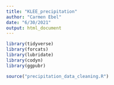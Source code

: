 ```yaml
---
title: "KLEE_precipitation"
author: "Carmen Ebel"
date: "6/30/2021"
output: html_document
---
```


```r
library(tidyverse)
library(forcats)
library(lubridate)
library(codyn)
library(ggpubr)

source("precipitation_data_cleaning.R")
```

